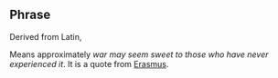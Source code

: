 ==Phrase==

Derived from Latin, 

Means approximately ''war may seem sweet to those who have never experienced it''.  It is a quote from [[w:Erasmus|Erasmus]].

{{wikify}}